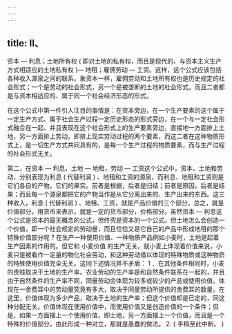 ```yaml
---
---
---
```

title: II、
---




资本 — 利息；土地所有权 ( 即对土地的私有权，而且是现代的、与资本主义生产方式相适应的土地私有权 )— 地租；雇佣劳动 — 工资。这样，这个公式应该包括各种收入源泉之间的联系。象资本一样，雇佣劳动和土地所有权也是历史规定的社会形式；一个是劳动的社会形式，另一个是被垄断的土地的社会形式。而且二者都是与资本相适应的、属于同一个社会经济形态的形式。

在这个公式中第一件引人注目的事情是：在资本旁边，在一个生产要素的这个属于一定生产方式、属于社会生产过程一定历史形态的形式旁边，在一个与一定社会形式融合在一起、并且表现在这个社会形式上的生产要素旁边，直接地一方面排上土地，另一方面排上劳动，即排上现实劳动过程的两个要素，而这二者在这种物质形式上，是一切生产方式共同具有的，是每一个生产过程的物质要素，而与生产过程的社会形式无关。

第二，在资本 — 利息，土地 — 地租，劳动 — 工资这个公式中，资本、土地和劳动，分别表现为利息 ( 代替利润 ) 、地租和工资的源泉，而利息、地租和工资则是它们各自的产物，它们的果实。前者是根据，后者是归结；前者是原因，后者是结果；而且每一个源泉都把它的产物当作是从它分离出来的、生产出来的东西。这三种收入，利息 ( 代替利润 ) 、地租、工资，就是产品价值的三个部分，总之，就是价值部分，用货币来表示，就是一定的货币部分，价格部分。虽然资本 — 利息这个公式是资本的最无概念的公式，但终究是资本的一个公式。但土地怎么会创造一个价值，即一个社会规定的劳动量，而且恰恰又是它自己的产品中形成地租的那个特殊价值部分呢 ? 在生产一种使用价值、一种物质产品例如小麦时，土地是起着生产因素的作用的。但它和 小麦价值 的生产无关。就小麦上体现着价值来说，小麦只是被看作一定量的物化社会劳动，和这种劳动借以体现的特殊物质或这种物质的特殊使用价值完全无关。这同下述情况并不矛盾： 1 ．在其他条件相同时，小麦的贵贱取决于土地的生产率。农业劳动的生产率是和自然条件联系在一起的，并且由于自然条件的生产率不同，同量劳动会体现为较多或较少的产品或使用价值。体现在一舍费耳中的劳动量究竟有多大，取决于同量劳动所提供的舍费耳的数量。在这里，价值体现为多少产品，取决于土地的生产率；但这个价值却是已定的，同这种分配无关。价值体现在使用价值中，而使用价值又是创造价值的一个条件；但是，如果一方面摆上一个使用价值，即土地，另一方面摆上一个价值，而且是一个特殊的价值部分，由此形成一种对立，那就是愚蠢的做法。 2. { 手稿至此中断。 }